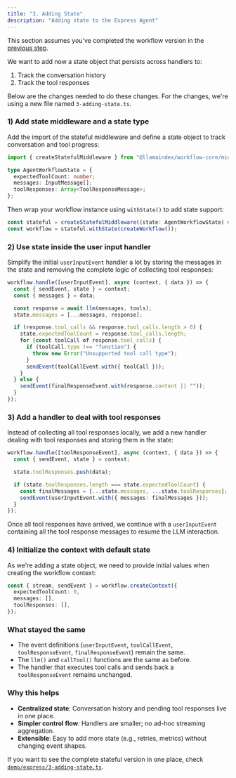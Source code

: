 ```yaml
---
title: "3. Adding State"
description: "Adding state to the Express Agent"
---
```


This section assumes you’ve completed the workflow version in the [previous step](./2_agent_loop.mdx).

We want to add now a state object that persists across handlers to:

1. Track the conversation history
2. Track the tool responses

Below are the changes needed to do these changes. For the changes, we're using a new file named `3-adding-state.ts`.

### 1) Add state middleware and a state type

Add the import of the stateful middleware and define a state object to track conversation and tool progress:

```typescript
import { createStatefulMiddleware } from "@llamaindex/workflow-core/middleware/state";

type AgentWorkflowState = {
  expectedToolCount: number;
  messages: InputMessage[];
  toolResponses: Array<ToolResponseMessage>;
};
```

Then wrap your workflow instance using `withState()` to add state support:

```typescript
const stateful = createStatefulMiddleware((state: AgentWorkflowState) => state);
const workflow = stateful.withState(createWorkflow());
```

### 2) Use state inside the user input handler

Simplify the initial `userInputEvent` handler a lot by storing the messages in the state and removing the complete logic of collecting tool responses:

```typescript
workflow.handle([userInputEvent], async (context, { data }) => {
  const { sendEvent, state } = context;
  const { messages } = data;

  const response = await llm(messages, tools);
  state.messages = [...messages, response];

  if (response.tool_calls && response.tool_calls.length > 0) {
    state.expectedToolCount = response.tool_calls.length;
    for (const toolCall of response.tool_calls) {
      if (toolCall.type !== "function") {
        throw new Error("Unsupported tool call type");
      }
      sendEvent(toolCallEvent.with({ toolCall }));
    }
  } else {
    sendEvent(finalResponseEvent.with(response.content || ""));
  }
});
```

### 3) Add a handler to deal with tool responses

Instead of collecting all tool responses locally, we add a new handler dealing with tool responses and storing them in the state:

```typescript
workflow.handle([toolResponseEvent], async (context, { data }) => {
  const { sendEvent, state } = context;

  state.toolResponses.push(data);

  if (state.toolResponses.length === state.expectedToolCount) {
    const finalMessages = [...state.messages, ...state.toolResponses];
    sendEvent(userInputEvent.with({ messages: finalMessages }));
  }
});
```

Once all tool responses have arrived, we continue with a `userInputEvent` containing all the tool response messages to resume the LLM interaction.

### 4) Initialize the context with default state

As we're adding a state object, we need to provide initial values when creating the workflow context:

```typescript
const { stream, sendEvent } = workflow.createContext({
  expectedToolCount: 0,
  messages: [],
  toolResponses: [],
});
```

### What stayed the same

- The event definitions (`userInputEvent`, `toolCallEvent`, `toolResponseEvent`, `finalResponseEvent`) remain the same.
- The `llm()` and `callTool()` functions are the same as before.
- The handler that executes tool calls and sends back a `toolResponseEvent` remains unchanged.

### Why this helps

- **Centralized state**: Conversation history and pending tool responses live in one place.
- **Simpler control flow**: Handlers are smaller; no ad-hoc streaming aggregation.
- **Extensible**: Easy to add more state (e.g., retries, metrics) without changing event shapes.

If you want to see the complete stateful version in one place, check [`demo/express/3-adding-state.ts`](https://github.com/run-llama/workflows-ts/blob/main/demo/express/3-adding-state.ts).
